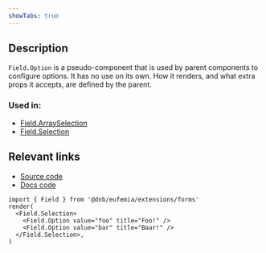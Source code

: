 ```yaml
---
showTabs: true
---
```


## Description

`Field.Option` is a pseudo-component that is used by parent components to configure options. It has no use on its own. How it renders, and what extra props it accepts, are defined by the parent.

### Used in:

- [Field.ArraySelection](/uilib/extensions/forms/base-fields/ArraySelection/)
- [Field.Selection](/uilib/extensions/forms/base-fields/Selection/)

## Relevant links

- [Source code](https://github.com/dnbexperience/eufemia/tree/main/packages/dnb-eufemia/src/extensions/forms/base-fields/Option)
- [Docs code](https://github.com/dnbexperience/eufemia/tree/main/packages/dnb-design-system-portal/src/docs/uilib/extensions/forms/base-fields/Option)

```tsx
import { Field } from '@dnb/eufemia/extensions/forms'
render(
  <Field.Selection>
    <Field.Option value="foo" title="Foo!" />
    <Field.Option value="bar" title="Baar!" />
  </Field.Selection>,
)
```
